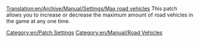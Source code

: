 [[Translation:en/Archive/Manual/Settings/Max road vehicles]]
This patch allows you to increase or decrease the maximum amount of road vehicles in the game at any one time.
[[Category:en/Patch Settings]]
[[Category:en/Manual/Road Vehicles]]


{{en/Stub}}